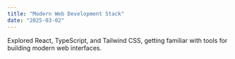 ```yaml
---
title: "Modern Web Development Stack"
date: "2025-03-02"
---
```


Explored React, TypeScript, and Tailwind CSS, getting familiar with tools for building modern web interfaces. 